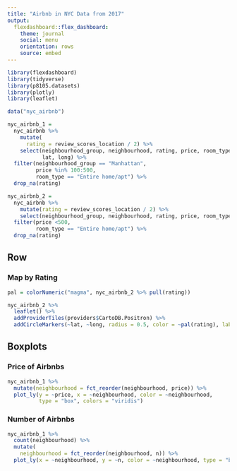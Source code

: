 ```yaml
---
title: "Airbnb in NYC Data from 2017"
output: 
  flexdashboard::flex_dashboard:
    theme: journal
    social: menu
    orientation: rows
    source: embed
---
```


```r
library(flexdashboard)
library(tidyverse)
library(p8105.datasets)
library(plotly)
library(leaflet)

data("nyc_airbnb")

nyc_airbnb_1 = 
  nyc_airbnb %>% 
    mutate(
      rating = review_scores_location / 2) %>% 
    select(neighbourhood_group, neighbourhood, rating, price, room_type, 
           lat, long) %>% 
  filter(neighbourhood_group == "Manhattan",
         price %in% 100:500,
         room_type == "Entire home/apt") %>% 
  drop_na(rating)

nyc_airbnb_2 =
  nyc_airbnb %>% 
    mutate(rating = review_scores_location / 2) %>% 
    select(neighbourhood_group, neighbourhood, rating, price, room_type, lat, long) %>% 
  filter(price <500,
         room_type == "Entire home/apt") %>% 
  drop_na(rating) 
```
    
Row {data-height=650}
-------------------------------------

### Map by Rating

```r
pal = colorNumeric("magma", nyc_airbnb_2 %>% pull(rating))

nyc_airbnb_2 %>% 
  leaflet() %>% 
  addProviderTiles(providers$CartoDB.Positron) %>% 
  addCircleMarkers(~lat, ~long, radius = 0.5, color = ~pal(rating), label = ~rating)
```

Boxplots {.tabset .tabset-fade}
-------------------------------------
   
### Price of Airbnbs

```r
nyc_airbnb_1 %>% 
  mutate(neighbourhood = fct_reorder(neighbourhood, price)) %>% 
  plot_ly(y = ~price, x = ~neighbourhood, color = ~neighbourhood,
          type = "box", colors = "viridis")
```
    
### Number of Airbnbs

```r
nyc_airbnb_1 %>% 
  count(neighbourhood) %>% 
  mutate(
    neighbourhood = fct_reorder(neighbourhood, n)) %>% 
  plot_ly(x = ~neighbourhood, y = ~n, color = ~neighbourhood, type = "bar", colors = "viridis")
```
